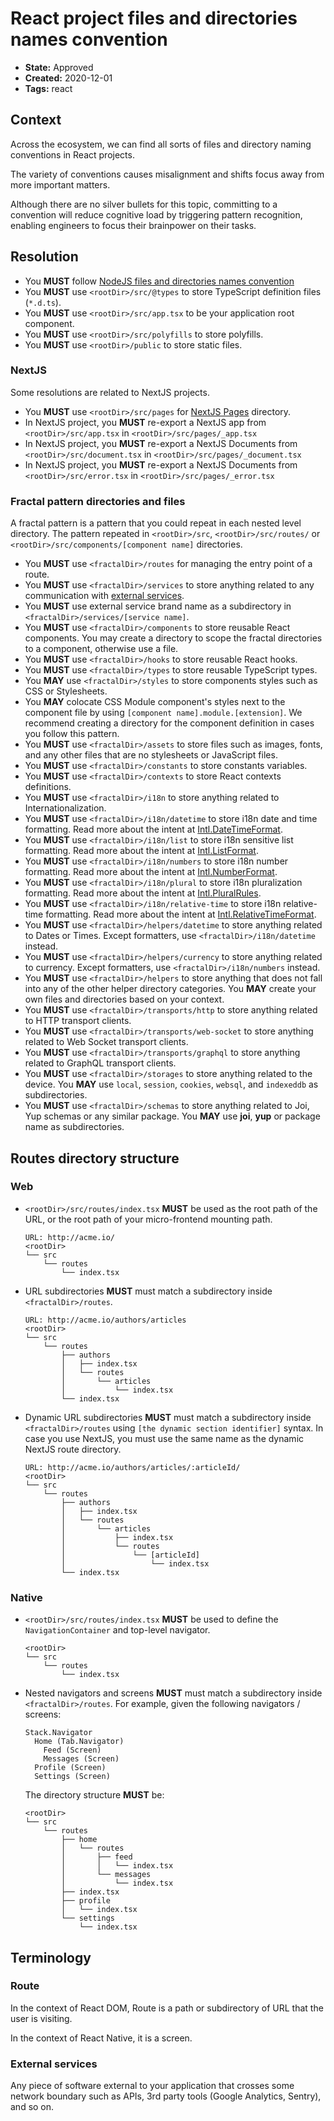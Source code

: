 # React project files and directories names convention

* **State:** Approved
* **Created:** 2020-12-01
* **Tags:** react

## Context

Across the ecosystem, we can find all sorts of files and directory naming
conventions in React projects.

The variety of conventions causes misalignment and shifts focus away from more
important matters.

Although there are no silver bullets for this topic, committing to a convention
will reduce cognitive load by triggering pattern recognition, enabling engineers
to focus their brainpower on their tasks.

## Resolution

* You **MUST** follow [NodeJS files and directories names convention](../3122196229EADME.md)
* You **MUST** use `<rootDir>/src/@types` to store TypeScript definition files
  (`*.d.ts`).
* You **MUST** use `<rootDir>/src/app.tsx` to be your application root
  component.
* You **MUST** use `<rootDir>/src/polyfills` to store polyfills.
* You **MUST** use `<rootDir>/public` to store static files.

### NextJS

Some resolutions are related to NextJS projects.

* You **MUST** use `<rootDir>/src/pages` for [NextJS Pages](https://nextjs.org/docs/basic-features/pages)
  directory.
* In NextJS project, you **MUST** re-export a NextJS app from
  `<rootDir>/src/app.tsx` in `<rootDir>/src/pages/_app.tsx`
* In NextJS project, you **MUST** re-export a NextJS Documents from
  `<rootDir>/src/document.tsx` in `<rootDir>/src/pages/_document.tsx`
* In NextJS project, you **MUST** re-export a NextJS Documents from
  `<rootDir>/src/error.tsx` in `<rootDir>/src/pages/_error.tsx`

### Fractal pattern directories and files

A fractal pattern is a pattern that you could repeat in each nested level
directory. The pattern repeated in `<rootDir>/src`, `<rootDir>/src/routes/` or
`<rootDir>/src/components/[component name]` directories.

* You **MUST** use `<fractalDir>/routes` for managing the entry point of a
  route.
* You **MUST** use `<fractalDir>/services` to store anything
  related to any communication with [external services](#external-services).
* You **MUST** use external service brand name as a subdirectory in
  `<fractalDir>/services/[service name]`.
* You **MUST** use `<fractalDir>/components` to store reusable React
  components. You may create a directory to scope the fractal directories to
  a component, otherwise use a file.
* You **MUST** use `<fractalDir>/hooks` to store reusable React
  hooks.
* You **MUST** use `<fractalDir>/types` to store reusable TypeScript types.
* You **MAY** use `<fractalDir>/styles` to store components styles such as
  CSS or Stylesheets.
* You **MAY** colocate CSS Module component's styles next to the component
  file by using `[component name].module.[extension]`. We recommend creating
  a directory for the component definition in cases you follow this pattern.
* You **MUST** use `<fractalDir>/assets` to store files such as images, fonts,
  and any other files that are no stylesheets or JavaScript files.
* You **MUST** use `<fractalDir>/constants` to store constants variables.
* You **MUST** use `<fractalDir>/contexts` to store React contexts definitions.
* You **MUST** use `<fractalDir>/i18n` to store anything
  related to Internationalization.
* You **MUST** use `<fractalDir>/i18n/datetime` to store i18n date
  and time formatting. Read more about the intent at [Intl.DateTimeFormat](https://developer.mozilla.org/en-US/docs/Web/JavaScript/Reference/Global_Objects/Intl/DateTimeFormat).
* You **MUST** use `<fractalDir>/i18n/list` to store i18n sensitive
  list formatting. Read more about the intent at [Intl.ListFormat](https://developer.mozilla.org/en-US/docs/Web/JavaScript/Reference/Global_Objects/Intl/ListFormat).
* You **MUST** use `<fractalDir>/i18n/numbers` to store i18n number
  formatting. Read more about the intent at [Intl.NumberFormat](https://developer.mozilla.org/en-US/docs/Web/JavaScript/Reference/Global_Objects/Intl/NumberFormat).
* You **MUST** use `<fractalDir>/i18n/plural` to store i18n
  pluralization formatting. Read more about the intent at [Intl.PluralRules](https://developer.mozilla.org/en-US/docs/Web/JavaScript/Reference/Global_Objects/Intl/PluralRules).
* You **MUST** use `<fractalDir>/i18n/relative-time` to store i18n
  relative-time formatting. Read more about the intent at [Intl.RelativeTimeFormat](https://developer.mozilla.org/en-US/docs/Web/JavaScript/Reference/Global_Objects/Intl/RelativeTimeFormat).
* You **MUST** use `<fractalDir>/helpers/datetime` to store anything related
  to Dates or Times. Except formatters, use `<fractalDir>/i18n/datetime`
  instead.
* You **MUST** use `<fractalDir>/helpers/currency` to store anything related
  to currency. Except formatters, use `<fractalDir>/i18n/numbers`
  instead.
* You **MUST** use `<fractalDir>/helpers` to store anything that does not
  fall into any of the other helper directory categories. You **MAY** create
  your own files and directories based on your context.
* You **MUST** use `<fractalDir>/transports/http` to store anything
  related to HTTP transport clients.
* You **MUST** use `<fractalDir>/transports/web-socket` to store
  anything related to Web Socket transport clients.
* You **MUST** use `<fractalDir>/transports/graphql` to store
  anything related to GraphQL transport clients.
* You **MUST** use `<fractalDir>/storages` to store anything related to the
  device. You **MAY** use `local`, `session`, `cookies`, `websql`, and
  `indexeddb` as subdirectories.
* You **MUST** use `<fractalDir>/schemas` to store anything related to Joi, Yup
  schemas or any similar package. You **MAY** use **joi**, **yup** or
  package name as subdirectories.

## Routes directory structure

### Web

* `<rootDir>/src/routes/index.tsx` **MUST** be used as the root path
  of the URL, or the root path of your micro-frontend mounting path.

  ```text
  URL: http://acme.io/
  <rootDir>
  └── src
      └── routes
          └── index.tsx
  ```

* URL subdirectories **MUST** must match a subdirectory inside
  `<fractalDir>/routes`.

  ```text
  URL: http://acme.io/authors/articles
  <rootDir>
  └── src
      └── routes
          ├── authors
          │   ├── index.tsx
          │   └── routes
          │       └── articles
          │           └── index.tsx
          └── index.tsx
  ```

* Dynamic URL subdirectories **MUST** must match a subdirectory inside
  `<fractalDir>/routes` using `[the dynamic section identifier]` syntax. In case
  you use NextJS, you must use the same name as the dynamic NextJS route
  directory.

  ```text
  URL: http://acme.io/authors/articles/:articleId/
  <rootDir>
  └── src
      └── routes
          ├── authors
          │   ├── index.tsx
          │   └── routes
          │       └── articles
          │           ├── index.tsx
          │           └── routes
          │               └── [articleId]
          │                   └── index.tsx
          └── index.tsx
  ```

### Native

* `<rootDir>/src/routes/index.tsx` **MUST** be used to define the
  `NavigationContainer` and top-level navigator.

  ```text
  <rootDir>
  └── src
      └── routes
          └── index.tsx
  ```

* Nested navigators and screens **MUST** must match a subdirectory
  inside `<fractalDir>/routes`. For example, given the following navigators /
  screens:

  ```text
  Stack.Navigator
    Home (Tab.Navigator)
      Feed (Screen)
      Messages (Screen)
    Profile (Screen)
    Settings (Screen)
  ```

  The directory structure **MUST** be:

  ```text
  <rootDir>
  └── src
      └── routes
          ├── home
          │   └── routes
          │       ├── feed
          │       │   └── index.tsx
          │       └── messages
          │           └── index.tsx
          ├── index.tsx
          ├── profile
          │   └── index.tsx
          └── settings
              └── index.tsx
  ```

## Terminology

### Route

In the context of React DOM, Route is a path or subdirectory of URL that the
user is visiting.

In the context of React Native, it is a screen.

### External services

Any piece of software external to your application that crosses some network
boundary such as APIs, 3rd party tools (Google Analytics, Sentry), and so on.
